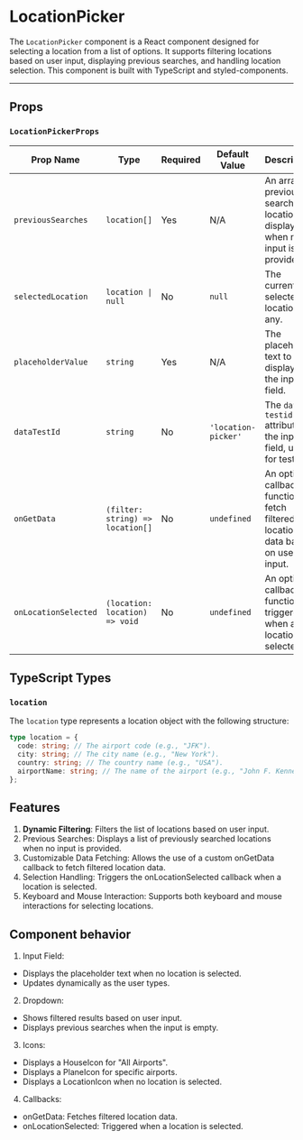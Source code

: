  
 
<Meta of={LocationPicker} />
 
# LocationPicker

The `LocationPicker` component is a React component designed for selecting a location from a list of options. It supports filtering locations based on user input, displaying previous searches, and handling location selection. This component is built with TypeScript and styled-components.

---

## Props

### `LocationPickerProps`

| Prop Name            | Type                             | Required | Default Value       | Description                                                                        |
| -------------------- | -------------------------------- | -------- | ------------------- | ---------------------------------------------------------------------------------- |
| `previousSearches`   | `location[]`                     | Yes      | N/A                 | An array of previously searched locations to display when no input is provided.    |
| `selectedLocation`   | `location \| null`               | No       | `null`              | The currently selected location, if any.                                           |
| `placeholderValue`   | `string`                         | Yes      | N/A                 | The placeholder text to display in the input field.                                |
| `dataTestId`         | `string`                         | No       | `'location-picker'` | The `data-testid` attribute for the input field, useful for testing.               |
| `onGetData`          | `(filter: string) => location[]` | No       | `undefined`         | An optional callback function to fetch filtered location data based on user input. |
| `onLocationSelected` | `(location: location) => void`   | No       | `undefined`         | An optional callback function triggered when a location is selected.               |

## TypeScript Types

### `location`

The `location` type represents a location object with the following structure:

```typescript
type location = {
  code: string; // The airport code (e.g., "JFK").
  city: string; // The city name (e.g., "New York").
  country: string; // The country name (e.g., "USA").
  airportName: string; // The name of the airport (e.g., "John F. Kennedy International").
};
```

## Features

1. **Dynamic Filtering**: Filters the list of locations based on user input.
1. Previous Searches: Displays a list of previously searched locations when no input is provided.
1. Customizable Data Fetching: Allows the use of a custom onGetData callback to fetch filtered location data.
1. Selection Handling: Triggers the onLocationSelected callback when a location is selected.
1. Keyboard and Mouse Interaction: Supports both keyboard and mouse interactions for selecting locations.

## Component behavior

1. Input Field:

- Displays the placeholder text when no location is selected.
- Updates dynamically as the user types.

2. Dropdown:

- Shows filtered results based on user input.
- Displays previous searches when the input is empty.

3. Icons:

- Displays a HouseIcon for "All Airports".
- Displays a PlaneIcon for specific airports.
- Displays a LocationIcon when no location is selected.

4. Callbacks:

- onGetData: Fetches filtered location data.
- onLocationSelected: Triggered when a location is selected.
